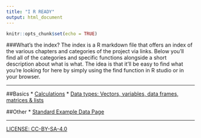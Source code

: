 ```yaml
---
title: "I R READY"
output: html_document
---
```


```r
knitr::opts_chunk$set(echo = TRUE)
```

###What's the index?
The index is a R markdown file that offers an index of the various chapters and categories of the project via links. Below you'll find all of the categories and specific functions alongside a short description about what is what. The idea is that it'll be easy to find what you're looking for here by simply using the find function in R studio or in your browser.

----

##Basics
* [Calculations](calc.html)
* [Data types: Vectors, variables, data frames, matrices & lists](datatypes.html)

##Other
* [Standard Example Data Page](examples.html)

----
[LICENSE: CC-BY-SA-4.0](LICENSE)


